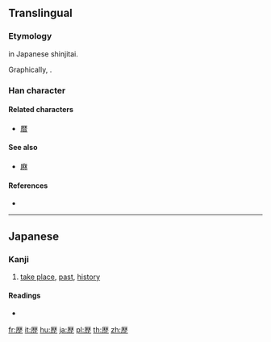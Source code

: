 {{also|歷|历}}
==Translingual==
{{Han simplified forms|歷|歴|历}}

===Etymology===
{{Han simp|歷|f=秝|t=林}} in Japanese shinjitai.

Graphically, {{Han compound|厂|林|止}}.

===Han character===
{{Han char|rn=77|rad=止|as=10|sn=14|four=|canj=MDDM|ids=⿸[[𠩵]]止}}

====Related characters====
* [[暦]]

====See also====
* [[麻]]

====References====
* {{Han ref|kx=0577.081|dkj=16334|hdz=21444.070|uh=6B74|ud=27508}}

----

==Japanese==

===Kanji===
{{ja-kanji|grade=4|rs=止10|style=s|kyu=歷}}

# [[take place]], [[past]], [[history]]

====Readings====
* {{ja-readings|on=[[れき]] (reki), [[りゃく]] (ryaku)|kun=[[へる]] (heru)}}

[[fr:歴]]
[[it:歴]]
[[hu:歴]]
[[ja:歴]]
[[pl:歴]]
[[th:歴]]
[[zh:歴]]